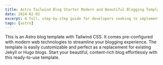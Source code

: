 ```yaml
---
title: Astro Tailwind Blog Starter Modern and Beautiful Blogging Template
date: 2024-02-02
excerpt: A full, step-by-step guide for developers seeking to implement a portfolio or blog publication with Astro.
tags: [astro]
---
```


This is an Astro blog template with Tailwind CSS. It comes pre-configured with modern web technologies to streamline your blogging experience. The template is easily customizable and perfect as a replacement for existing Jekyll or Hugo blogs. Start your beautiful, content-rich blog effortlessly with this ready-to-use template.
